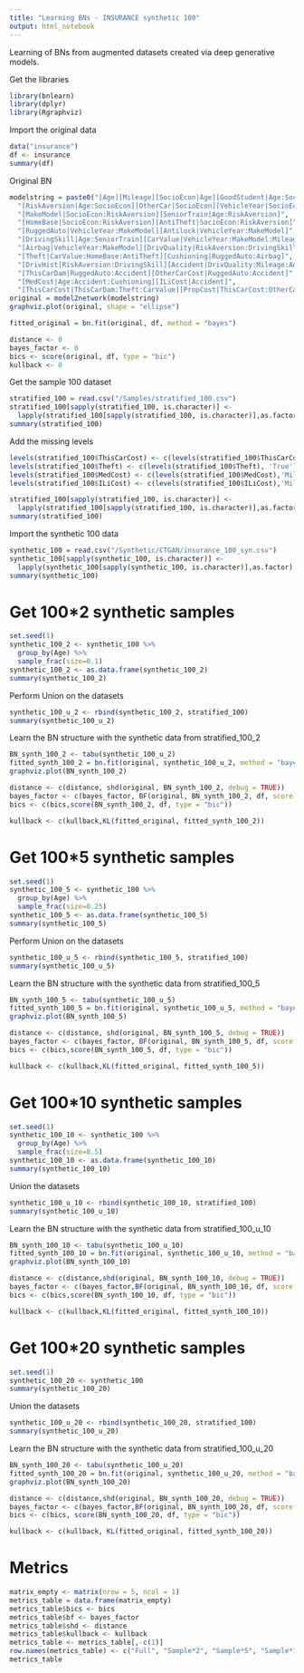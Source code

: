 ```yaml
---
title: "Learning BNs - INSURANCE synthetic 100"
output: html_notebook
---
```


Learning of BNs from augmented datasets created via deep generative models.

Get the libraries
```r
library(bnlearn)
library(dplyr)
library(Rgraphviz)
```

Import the original data
```r
data("insurance")
df <- insurance
summary(df)
```
Original BN
```r
modelstring = paste0("[Age][Mileage][SocioEcon|Age][GoodStudent|Age:SocioEcon]",
  "[RiskAversion|Age:SocioEcon][OtherCar|SocioEcon][VehicleYear|SocioEcon:RiskAversion]",
  "[MakeModel|SocioEcon:RiskAversion][SeniorTrain|Age:RiskAversion]",
  "[HomeBase|SocioEcon:RiskAversion][AntiTheft|SocioEcon:RiskAversion]",
  "[RuggedAuto|VehicleYear:MakeModel][Antilock|VehicleYear:MakeModel]",
  "[DrivingSkill|Age:SeniorTrain][CarValue|VehicleYear:MakeModel:Mileage]",
  "[Airbag|VehicleYear:MakeModel][DrivQuality|RiskAversion:DrivingSkill]",
  "[Theft|CarValue:HomeBase:AntiTheft][Cushioning|RuggedAuto:Airbag]",
  "[DrivHist|RiskAversion:DrivingSkill][Accident|DrivQuality:Mileage:Antilock]",
  "[ThisCarDam|RuggedAuto:Accident][OtherCarCost|RuggedAuto:Accident]",
  "[MedCost|Age:Accident:Cushioning][ILiCost|Accident]",
  "[ThisCarCost|ThisCarDam:Theft:CarValue][PropCost|ThisCarCost:OtherCarCost]")
original = model2network(modelstring)
graphviz.plot(original, shape = "ellipse")

fitted_original = bn.fit(original, df, method = "bayes")

distance <- 0
bayes_factor <- 0
bics <- score(original, df, type = "bic")
kullback <- 0
```

Get the sample 100 dataset
```r
stratified_100 = read.csv("/Samples/stratified_100.csv")
stratified_100[sapply(stratified_100, is.character)] <- 
  lapply(stratified_100[sapply(stratified_100, is.character)],as.factor)
summary(stratified_100)
```

Add the missing levels
```r
levels(stratified_100$ThisCarCost) <- c(levels(stratified_100$ThisCarCost), 'Million')
levels(stratified_100$Theft) <- c(levels(stratified_100$Theft), 'True')
levels(stratified_100$MedCost) <- c(levels(stratified_100$MedCost),'Million')
levels(stratified_100$ILiCost) <- c(levels(stratified_100$ILiCost),'Million')

stratified_100[sapply(stratified_100, is.character)] <- 
  lapply(stratified_100[sapply(stratified_100, is.character)],as.factor)
summary(stratified_100)
```

Import the synthetic 100 data
```r
synthetic_100 = read.csv("/Synthetic/CTGAN/insurance_100_syn.csv")
synthetic_100[sapply(synthetic_100, is.character)] <- 
  lapply(synthetic_100[sapply(synthetic_100, is.character)],as.factor)
summary(synthetic_100)
```

# Get 100*2 synthetic samples
```r
set.seed(1)
synthetic_100_2 <- synthetic_100 %>%
  group_by(Age) %>%
  sample_frac(size=0.1)
synthetic_100_2 <- as.data.frame(synthetic_100_2)
summary(synthetic_100_2)
```

Perform Union on the datasets
```r
synthetic_100_u_2 <- rbind(synthetic_100_2, stratified_100)
summary(synthetic_100_u_2)
```

Learn the BN structure with the synthetic data from stratified_100_2
```r
BN_synth_100_2 <- tabu(synthetic_100_u_2)
fitted_synth_100_2 = bn.fit(original, synthetic_100_u_2, method = "bayes")
graphviz.plot(BN_synth_100_2)

distance <- c(distance, shd(original, BN_synth_100_2, debug = TRUE))
bayes_factor <- c(bayes_factor, BF(original, BN_synth_100_2, df, score = "bds"))
bics <- c(bics,score(BN_synth_100_2, df, type = "bic"))

kullback <- c(kullback,KL(fitted_original, fitted_synth_100_2))
```

# Get 100*5 synthetic samples
```r
set.seed(1)
synthetic_100_5 <- synthetic_100 %>%
  group_by(Age) %>%
  sample_frac(size=0.25)
synthetic_100_5 <- as.data.frame(synthetic_100_5)
summary(synthetic_100_5)
```

Perform Union on the datasets
```r
synthetic_100_u_5 <- rbind(synthetic_100_5, stratified_100)
summary(synthetic_100_u_5)
```


Learn the BN structure with the synthetic data from stratified_100_5
```r
BN_synth_100_5 <- tabu(synthetic_100_u_5)
fitted_synth_100_5 = bn.fit(original, synthetic_100_u_5, method = "bayes")
graphviz.plot(BN_synth_100_5)

distance <- c(distance, shd(original, BN_synth_100_5, debug = TRUE))
bayes_factor <- c(bayes_factor, BF(original, BN_synth_100_5, df, score = "bds"))
bics <- c(bics,score(BN_synth_100_5, df, type = "bic"))

kullback <- c(kullback,KL(fitted_original, fitted_synth_100_5))
```

# Get 100*10 synthetic samples
```r
set.seed(1)
synthetic_100_10 <- synthetic_100 %>%
  group_by(Age) %>%
  sample_frac(size=0.5)
synthetic_100_10 <- as.data.frame(synthetic_100_10)
summary(synthetic_100_10)
```

Union the datasets
```r
synthetic_100_u_10 <- rbind(synthetic_100_10, stratified_100)
summary(synthetic_100_u_10)
```

Learn the BN structure with the synthetic data from stratified_100_u_10
```r
BN_synth_100_10 <- tabu(synthetic_100_u_10)
fitted_synth_100_10 = bn.fit(original, synthetic_100_u_10, method = "bayes")
graphviz.plot(BN_synth_100_10)

distance <- c(distance,shd(original, BN_synth_100_10, debug = TRUE))
bayes_factor <- c(bayes_factor,BF(original, BN_synth_100_10, df, score = "bds"))
bics <- c(bics,score(BN_synth_100_10, df, type = "bic"))

kullback <- c(kullback,KL(fitted_original, fitted_synth_100_10))
```

# Get 100*20 synthetic samples
```r
set.seed(1)
synthetic_100_20 <- synthetic_100
summary(synthetic_100_20)
```

Union the datasets
```r
synthetic_100_u_20 <- rbind(synthetic_100_20, stratified_100)
summary(synthetic_100_u_20)
```

Learn the BN structure with the synthetic data from stratified_100_u_20
```r
BN_synth_100_20 <- tabu(synthetic_100_u_20)
fitted_synth_100_20 = bn.fit(original, synthetic_100_u_20, method = "bayes")
graphviz.plot(BN_synth_100_20)

distance <- c(distance,shd(original, BN_synth_100_20, debug = TRUE))
bayes_factor <- c(bayes_factor,BF(original, BN_synth_100_20, df, score = "bds"))
bics <- c(bics, score(BN_synth_100_20, df, type = "bic"))

kullback <- c(kullback, KL(fitted_original, fitted_synth_100_20))
```

# Metrics
```r
matrix_empty <- matrix(nrow = 5, ncol = 1)
metrics_table = data.frame(matrix_empty)
metrics_table$bics <- bics
metrics_table$bf <- bayes_factor
metrics_table$shd <- distance
metrics_table$kullback <- kullback
metrics_table <- metrics_table[,-c(1)]
row.names(metrics_table) <- c("Full", "Sample*2", "Sample*5", "Sample*10", "Sample*20")
metrics_table
```